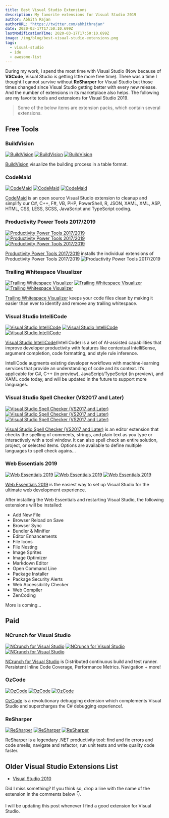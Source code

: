 ```yaml
---
title: Best Visual Studio Extensions
description: My favorite extensions for Visual Studio 2019
author: Abhith Rajan
authorURL: "https://twitter.com/abhithrajan"
date: 2020-03-17T17:50:10.699Z
lastModificationTime: 2020-03-17T17:50:10.699Z
image: /img/blog/best-visual-studio-extensions.png
tags:
  - visual-studio
  - ide
  - awesome-list
---
```


During my work, I spend the most time with Visual Studio (Now because of **VSCode**, Visual Studio is getting little more free time).
There was a time I thought I cannot survive without **ReSharper** for Visual Studio but those times changed since Visual Studio getting better with every new release. And the number of extensions in its marketplace also helps. The following are my favorite tools and extensions for Visual Studio 2019.

> Some of the below items are extension packs, which contain several extensions.

## Free Tools

### BuildVision

[![BuildVision](https://vsmarketplacebadge.apphb.com/version-short/stefankert.BuildVision.svg)](https://marketplace.visualstudio.com/items?itemName=stefankert.BuildVision)
[![BuildVision](https://vsmarketplacebadge.apphb.com/installs-short/stefankert.BuildVision.svg)](https://marketplace.visualstudio.com/items?itemName=stefankert.BuildVision)
[![BuildVision](https://vsmarketplacebadge.apphb.com/rating-short/stefankert.BuildVision.svg)](https://marketplace.visualstudio.com/items?itemName=stefankert.BuildVision)

[BuildVision](https://marketplace.visualstudio.com/items?itemName=stefankert.BuildVision) visualize the building process in a table format.

### CodeMaid

[![CodeMaid](https://vsmarketplacebadge.apphb.com/version-short/SteveCadwallader.CodeMaid.svg)](https://marketplace.visualstudio.com/items?itemName=SteveCadwallader.CodeMaid)
[![CodeMaid](https://vsmarketplacebadge.apphb.com/installs-short/SteveCadwallader.CodeMaid.svg)](https://marketplace.visualstudio.com/items?itemName=SteveCadwallader.CodeMaid)
[![CodeMaid](https://vsmarketplacebadge.apphb.com/rating-short/SteveCadwallader.CodeMaid.svg)](https://marketplace.visualstudio.com/items?itemName=SteveCadwallader.CodeMaid)

[CodeMaid](https://marketplace.visualstudio.com/items?itemName=SteveCadwallader.CodeMaid) is an open source Visual Studio extension to cleanup and simplify our C#, C++, F#, VB, PHP, PowerShell, R, JSON, XAML, XML, ASP, HTML, CSS, LESS, SCSS, JavaScript and TypeScript coding.

### Productivity Power Tools 2017/2019

[![Productivity Power Tools 2017/2019](https://vsmarketplacebadge.apphb.com/version-short/VisualStudioPlatformTeam.ProductivityPowerPack2017.svg)](https://marketplace.visualstudio.com/items?itemName=VisualStudioPlatformTeam.ProductivityPowerPack2017)
[![Productivity Power Tools 2017/2019](https://vsmarketplacebadge.apphb.com/installs-short/VisualStudioPlatformTeam.ProductivityPowerPack2017.svg)](https://marketplace.visualstudio.com/items?itemName=VisualStudioPlatformTeam.ProductivityPowerPack2017)
[![Productivity Power Tools 2017/2019](https://vsmarketplacebadge.apphb.com/rating-short/VisualStudioPlatformTeam.ProductivityPowerPack2017.svg)](https://marketplace.visualstudio.com/items?itemName=VisualStudioPlatformTeam.ProductivityPowerPack2017)

[Productivity Power Tools 2017/2019](https://marketplace.visualstudio.com/items?itemName=VisualStudioPlatformTeam.ProductivityPowerPack2017) installs the individual extensions of Productivity Power Tools 2017/2019
![Productivity Power Tools 2017/2019](https://visualstudioplatformteam.gallerycdn.vsassets.io/extensions/visualstudioplatformteam/productivitypowerpack2017/16.0/1543238163603/250957/1/PPT-Installer.PNG)

### Trailing Whitespace Visualizer

[![Trailing Whitespace Visualizer](https://vsmarketplacebadge.apphb.com/version-short/MadsKristensen.TrailingWhitespaceVisualizer.svg)](https://marketplace.visualstudio.com/items?itemName=MadsKristensen.TrailingWhitespaceVisualizer)
[![Trailing Whitespace Visualizer](https://vsmarketplacebadge.apphb.com/installs-short/MadsKristensen.TrailingWhitespaceVisualizer.svg)](https://marketplace.visualstudio.com/items?itemName=MadsKristensen.TrailingWhitespaceVisualizer)
[![Trailing Whitespace Visualizer](https://vsmarketplacebadge.apphb.com/rating-short/MadsKristensen.TrailingWhitespaceVisualizer.svg)](https://marketplace.visualstudio.com/items?itemName=MadsKristensen.TrailingWhitespaceVisualizer)

[Trailing Whitespace Visualizer](https://marketplace.visualstudio.com/items?itemName=MadsKristensen.TrailingWhitespaceVisualizer) keeps your code files clean by making it easier than ever to identify and remove any trailing whitespace.

### Visual Studio IntelliCode

[![Visual Studio IntelliCode](https://vsmarketplacebadge.apphb.com/version-short/VisualStudioExptTeam.VSIntelliCode.svg)](https://marketplace.visualstudio.com/items?itemName=VisualStudioExptTeam.VSIntelliCode)
[![Visual Studio IntelliCode](https://vsmarketplacebadge.apphb.com/installs-short/VisualStudioExptTeam.VSIntelliCode.svg)](https://marketplace.visualstudio.com/items?itemName=VisualStudioExptTeam.VSIntelliCode)
[![Visual Studio IntelliCode](https://vsmarketplacebadge.apphb.com/rating-short/VisualStudioExptTeam.VSIntelliCode.svg)](https://marketplace.visualstudio.com/items?itemName=VisualStudioExptTeam.VSIntelliCode)

[Visual Studio IntelliCode](https://marketplace.visualstudio.com/items?itemName=VisualStudioExptTeam.VSIntelliCode)(IntelliCode) is a set of AI-assisted capabilities that improve developer productivity with features like contextual IntelliSense, argument completion, code formatting, and style rule inference.

IntelliCode augments existing developer workflows with machine-learning services that provide an understanding of code and its context. It’s applicable for C#, C++ (in preview), JavaScript/TypeScript (in preview), and XAML code today, and will be updated in the future to support more languages.

### Visual Studio Spell Checker (VS2017 and Later)

[![Visual Studio Spell Checker (VS2017 and Later)](https://vsmarketplacebadge.apphb.com/version-short/EWoodruff.VisualStudioSpellCheckerVS2017andLater.svg)](https://marketplace.visualstudio.com/items?itemName=EWoodruff.VisualStudioSpellCheckerVS2017andLater)
[![Visual Studio Spell Checker (VS2017 and Later)](https://vsmarketplacebadge.apphb.com/installs-short/EWoodruff.VisualStudioSpellCheckerVS2017andLater.svg)](https://marketplace.visualstudio.com/items?itemName=EWoodruff.VisualStudioSpellCheckerVS2017andLater)
[![Visual Studio Spell Checker (VS2017 and Later)](https://vsmarketplacebadge.apphb.com/rating-short/EWoodruff.VisualStudioSpellCheckerVS2017andLater.svg)](https://marketplace.visualstudio.com/items?itemName=EWoodruff.VisualStudioSpellCheckerVS2017andLater)

[Visual Studio Spell Checker (VS2017 and Later)](https://marketplace.visualstudio.com/items?itemName=EWoodruff.VisualStudioSpellCheckerVS2017andLater) is an editor extension that checks the spelling of comments, strings, and plain text as you type or interactively with a tool window. It can also spell check an entire solution, project, or selected items. Options are available to define multiple languages to spell check agains...

### Web Essentials 2019

[![Web Essentials 2019](https://vsmarketplacebadge.apphb.com/version-short/MadsKristensen.WebEssentials2019.svg)](https://marketplace.visualstudio.com/items?itemName=MadsKristensen.WebEssentials2019)
[![Web Essentials 2019](https://vsmarketplacebadge.apphb.com/installs-short/MadsKristensen.WebEssentials2019.svg)](https://marketplace.visualstudio.com/items?itemName=MadsKristensen.WebEssentials2019)
[![Web Essentials 2019](https://vsmarketplacebadge.apphb.com/rating-short/MadsKristensen.WebEssentials2019.svg)](https://marketplace.visualstudio.com/items?itemName=MadsKristensen.WebEssentials2019)

[Web Essentials 2019](https://marketplace.visualstudio.com/items?itemName=MadsKristensen.WebEssentials2019) is the easiest way to set up Visual Studio for the ultimate web development experience.

After installing the Web Essentials and restarting Visual Studio, the following extensions will be installed:

- Add New File
- Browser Reload on Save
- Browser Sync
- Bundler & Minifier
- Editor Enhancements
- File Icons
- File Nesting
- Image Sprites
- Image Optimizer
- Markdown Editor
- Open Command Line
- Package Installer
- Package Security Alerts
- Web Accessibility Checker
- Web Compiler
- ZenCoding

More is coming...

## Paid

### NCrunch for Visual Studio

[![NCrunch for Visual Studio](https://vsmarketplacebadge.apphb.com/version-short/NCrunch.NCrunchforVisualStudio.svg)](https://marketplace.visualstudio.com/items?itemName=NCrunch.NCrunchforVisualStudio)
[![NCrunch for Visual Studio](https://vsmarketplacebadge.apphb.com/installs-short/NCrunch.NCrunchforVisualStudio.svg)](https://marketplace.visualstudio.com/items?itemName=NCrunch.NCrunchforVisualStudio)
[![NCrunch for Visual Studio](https://vsmarketplacebadge.apphb.com/rating-short/NCrunch.NCrunchforVisualStudio.svg)](https://marketplace.visualstudio.com/items?itemName=NCrunch.NCrunchforVisualStudio)

[NCrunch for Visual Studio](https://marketplace.visualstudio.com/items?itemName=NCrunch.NCrunchforVisualStudio) is Distributed continuous build and test runner. Persistent Inline Code Coverage, Performance Metrics. Navigation + more!

### OzCode

[![OzCode](https://vsmarketplacebadge.apphb.com/version-short/CodeValueLtd.OzCode.svg)](https://marketplace.visualstudio.com/items?itemName=CodeValueLtd.OzCode)
[![OzCode](https://vsmarketplacebadge.apphb.com/installs-short/CodeValueLtd.OzCode.svg)](https://marketplace.visualstudio.com/items?itemName=CodeValueLtd.OzCode)
[![OzCode](https://vsmarketplacebadge.apphb.com/rating-short/CodeValueLtd.OzCode.svg)](https://marketplace.visualstudio.com/items?itemName=CodeValueLtd.OzCode)

[OzCode](https://marketplace.visualstudio.com/items?itemName=CodeValueLtd.OzCode) is a revolutionary debugging extension which complements Visual Studio and supercharges the C# debugging experience!.

### ReSharper

[![ReSharper](https://vsmarketplacebadge.apphb.com/version-short/JetBrains.ReSharper.svg)](https://marketplace.visualstudio.com/items?itemName=JetBrains.ReSharper)
[![ReSharper](https://vsmarketplacebadge.apphb.com/installs-short/JetBrains.ReSharper.svg)](https://marketplace.visualstudio.com/items?itemName=JetBrains.ReSharper)
[![ReSharper](https://vsmarketplacebadge.apphb.com/rating-short/JetBrains.ReSharper.svg)](https://marketplace.visualstudio.com/items?itemName=JetBrains.ReSharper)

[ReSharper](https://marketplace.visualstudio.com/items?itemName=JetBrains.ReSharper) is a legendary .NET productivity tool: find and fix errors and code smells; navigate and refactor; run unit tests and write quality code faster.

## Older Visual Studio Extensions List

- [Visual Studio 2010](/blog/the-best-extensions-for-visual-studio-2010/)

Did I miss something? If you think so, drop a line with the name of the extension in the comments below :point_down:.

I will be updating this post whenever I find a good extension for Visual Studio.
